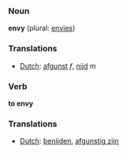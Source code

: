 ===Noun===

'''envy''' (plural: [[envies]])

===Translations===
*[[Dutch]]: [[afgunst]] ''f'', [[nijd]] ''m''

===Verb===

'''to envy'''

===Translations===
*[[Dutch]]: [[benijden]], [[afgunstig zijn]]